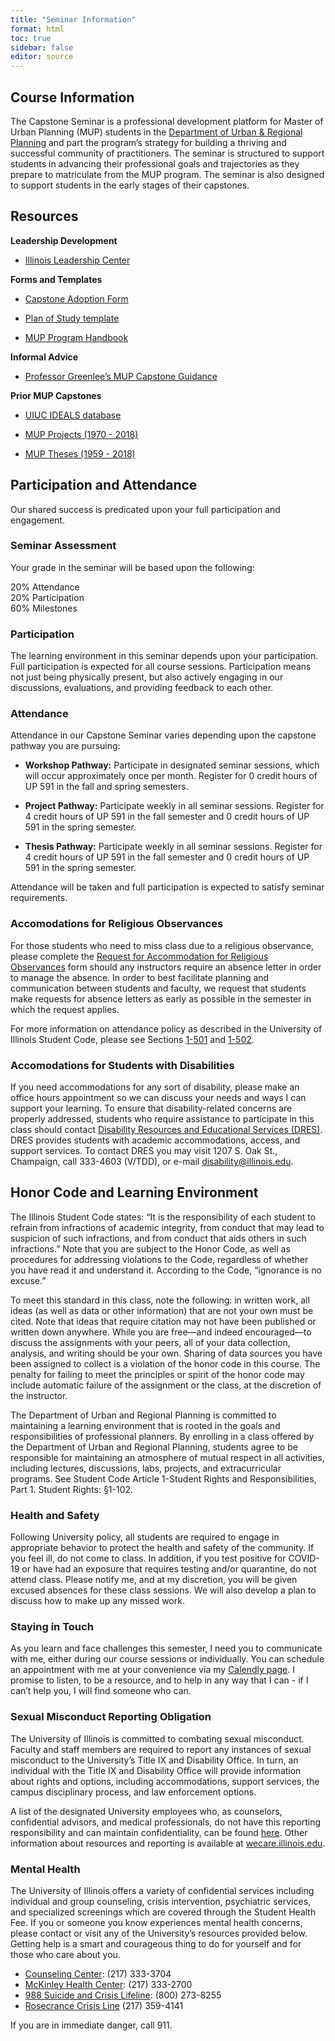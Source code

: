 ```yaml
---
title: "Seminar Information"
format: html
toc: true
sidebar: false
editor: source
---
```


## Course Information

The Capstone Seminar is a professional development platform for Master of Urban Planning (MUP) students in the [Department of Urban & Regional Planning](https://urban.illinois.edu) and part the program's strategy for building a thriving and successful community of practitioners. The seminar is structured to support students in advancing their professional goals and trajectories as they prepare to matriculate from the MUP program. The seminar is also designed to support students in the early stages of their capstones. 

## Resources

**Leadership Development**

- [Illinois Leadership Center](https://leadership.illinois.edu)

**Forms and Templates**

- [Capstone Adoption Form](files/02_CapstoneAdoption.pdf)

- [Plan of Study template](files/MUP Plan of Study Template 20240819.docx)

- [MUP Program Handbook](https://web.faa.illinois.edu/app/uploads/sites/2/2024/08/MUP-Program-Handbook-2024-2025.pdf)

**Informal Advice**

- [Professor Greenlee's MUP Capstone Guidance](https://andrew-greenlee.com/resources/mup_capstone)

**Prior MUP Capstones**

- [UIUC IDEALS database](https://www.ideals.illinois.edu)

- [MUP Projects (1970 - 2018)](https://www.library.illinois.edu/cpla/theses/mpurp/)

- [MUP Theses (1959 - 2018)](https://www.library.illinois.edu/cpla/theses/mturp/)

## Participation and Attendance

Our shared success is predicated upon your full participation and engagement. 

### Seminar Assessment

Your grade in the seminar will be based upon the following:

20%   Attendance <br>
20%   Participation <br>
60%   Milestones <br>

### Participation

The learning environment in this seminar depends upon your participation. Full participation is expected for all course sessions. Participation means not just being physically present, but also actively engaging in our discussions, evaluations, and providing feedback to each other.

### Attendance

Attendance in our Capstone Seminar varies depending upon the capstone pathway you are pursuing:

- **Workshop Pathway:** Participate in designated seminar sessions, which will occur approximately once per month. Register for 0 credit hours of UP 591 in the fall and spring semesters.

- **Project Pathway:** Participate weekly in all seminar sessions. Register for 4 credit hours of UP 591 in the fall semester and 0 credit hours of UP 591 in the spring semester.

- **Thesis Pathway:** Participate weekly in all seminar sessions. Register for 4 credit hours of UP 591 in the fall semester and 0 credit hours of UP 591 in the spring semester.

Attendance will be taken and full participation is expected to satisfy seminar requirements. 

### Accomodations for Religious Observances

For those students who need to miss class due to a religious observance, please complete the [Request for Accommodation for Religious Observances](https://odos.illinois.edu/community-of-care/resources/students/religious-observances/) form should any instructors require an absence letter in order to manage the absence. In order to best facilitate planning and communication between students and faculty, we request that students make requests for absence letters as early as possible in the semester in which the request applies.

For more information on attendance policy as described in the University of Illinois Student Code, please see Sections [1-501](https://studentcode.illinois.edu/article1/part5/1-501/) and [1-502](https://studentcode.illinois.edu/article1/part5/1-502/).

### Accomodations for Students with Disabilities

If you need accommodations for any sort of disability, please make an office hours appointment so we can discuss your needs and ways I can support your learning. To ensure that disability-related concerns are properly addressed, students who require assistance to participate in this class should contact [Disability Resources and Educational Services (DRES)](https://www.disability.illinois.edu). DRES provides students with academic accommodations, access, and support services. To contact DRES you may visit 1207 S. Oak St., Champaign, call 333-4603 (V/TDD), or e-mail [disability\@illinois.edu](mailto:%20disability@illinois.edu).

## Honor Code and Learning Environment

The Illinois Student Code states: "It is the responsibility of each student to refrain from infractions of academic integrity, from conduct that may lead to suspicion of such infractions, and from conduct that aids others in such infractions." Note that you are subject to the Honor Code, as well as procedures for addressing violations to the Code, regardless of whether you have read it and understand it. According to the Code, "ignorance is no excuse."

To meet this standard in this class, note the following: in written work, all ideas (as well as data or other information) that are not your own must be cited. Note that ideas that require citation may not have been published or written down anywhere. While you are free---and indeed encouraged---to discuss the assignments with your peers, all of your data collection, analysis, and writing should be your own. Sharing of data sources you have been assigned to collect is a violation of the honor code in this course. The penalty for failing to meet the principles or spirit of the honor code may include automatic failure of the assignment or the class, at the discretion of the instructor.

The Department of Urban and Regional Planning is committed to maintaining a learning environment that is rooted in the goals and responsibilities of professional planners. By enrolling in a class offered by the Department of Urban and Regional Planning, students agree to be responsible for maintaining an atmosphere of mutual respect in all activities, including lectures, discussions, labs, projects, and extracurricular programs. See Student Code Article 1-Student Rights and Responsibilities, Part 1. Student Rights: §1-102.

### Health and Safety

Following University policy, all students are required to engage in appropriate behavior to protect the health and safety of the community. If you feel ill, do not come to class. In addition, if you test positive for COVID-19 or have had an exposure that requires testing and/or quarantine, do not attend class. Please notify me, and at my discretion, you will be given excused absences for these class sessions. We will also develop a plan to discuss how to make up any missed work.

### Staying in Touch

As you learn and face challenges this semester, I need you to communicate with me, either during our course sessions or individually. You can schedule an appointment with me at your convenience via my [Calendly page](%7B%7B%3C%20var%20instructor.calendly_url%20%3E%7D%7D). I promise to listen, to be a resource, and to help in any way that I can - if I can't help you, I will find someone who can.

### Sexual Misconduct Reporting Obligation

The University of Illinois is committed to combating sexual misconduct. Faculty and staff members are required to report any instances of sexual misconduct to the University's Title IX and Disability Office. In turn, an individual with the Title IX and Disability Office will provide information about rights and options, including accommodations, support services, the campus disciplinary process, and law enforcement options.

A list of the designated University employees who, as counselors, confidential advisors, and medical professionals, do not have this reporting responsibility and can maintain confidentiality, can be found [here](wecare.illinois.edu/resources/students/#confidential). Other information about resources and reporting is available at [wecare.illinois.edu](wecare.illinois.edu).

### Mental Health

The University of Illinois offers a variety of confidential services including individual and group counseling, crisis intervention, psychiatric services, and specialized screenings which are covered through the Student Health Fee. If you or someone you know experiences mental health concerns, please contact or visit any of the University's resources provided below. Getting help is a smart and courageous thing to do for yourself and for those who care about you.

-   [Counseling Center](https://counselingcenter.illinois.edu/): (217) 333-3704
-   [McKinley Health Center](https://mckinley.illinois.edu): (217) 333-2700
-   [988 Suicide and Crisis Lifeline](https://988lifeline.org/?utm_source=google&utm_medium=web&utm_campaign=onebox): (800) 273-8255
-   [Rosecrance Crisis Line](https://rosecrance.org/central-illinois/) (217) 359-4141

If you are in immediate danger, call 911.
